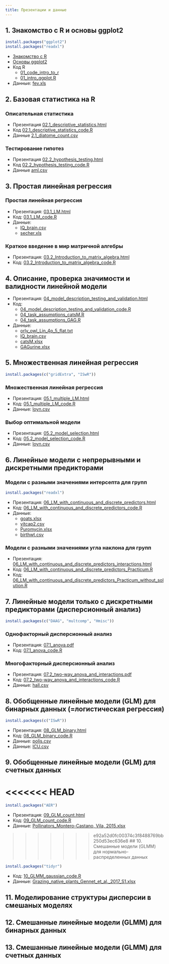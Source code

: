```yaml
---
title: Презентации и данные
---
```


## 1. Знакомство с R и основы ggplot2

```r
install.packages("ggplot2")
install.packages("readxl")
```

- [Знакомство с R](01_intro_to_r.html)
- [Основы ggplot2](01_intro_ggplot.html)
- Код R
    - [01_code_intro_to_r](01_code_intro_to_r.R)
    - [01_intro_ggplot.R](01_intro_ggplot.R)
- Данные: [fev.xls](data/fev.xls)

## 2. Базовая статистика на R

### Описательная статистика

- Презентация [02.1_descriptive_statistics.html](02.1_descriptive_statistics.html)
- Код [02.1_descriptive_statistics_code.R](02.1_descriptive_statistics_code.R)
- Данные [2.1_diatome_count.csv](data/2.1_diatome_count.csv)

### Тестирование гипотез

- Презентация [02.2_hypothesis_testing.html](02.2_hypothesis_testing.html)
- Код [02.2_hypothesis_testing_code.R](02.2_hypothesis_testing_code.R)
- Данные [aml.csv](data/aml.csv)

## 3. Простая линейная регрессия 

### Простая линейная регрессия 

- Презентация: [03.1_LM.html](03.1_LM.html)
- Код: [03.1_LM_code.R](03.1_LM_code.R)
- Данные: 
    + [IQ_brain.csv](data/IQ_brain.csv)
    + [secher.xls](data/secher.xls)

### Краткое введение в мир матричной алгебры

- Презентация: [03.2_Introduction_to_matrix_algebra.html](03.2_Introduction_to_matrix_algebra.html)
- Код: [03.2_Introduction_to_matrix_algebra_code.R](03.2_Introduction_to_matrix_algebra_code.R)

## 4. Описание, проверка значимости и валидности линейной модели

- Презентация: [04_model_description_testing_and_validation.html](04_model_description_testing_and_validation.html)
- Код: 
    + [04_model_description_testing_and_validation_code.R](04_model_description_testing_and_validation_code.R)
    + [04_task_assumptions_catsM.R](04_task_assumptions_catsM.R)
    + [04_task_assumptions_GAG.R](04_task_assumptions_GAG.R)
- Данные:
    + [orly_owl_Lin_4p_5_flat.txt](data/orly_owl_Lin_4p_5_flat.txt)
    + [IQ_brain.csv](data/IQ_brain.csv)
    + [catsM.xlsx](data/catsM.xlsx)
    + [GAGurine.xlsx](data/GAGurine.xlsx)

## 5. Множественная линейная регрессия 

```r
install.packages(c("gridExtra", "ISwR"))
```

### Множественная линейная регрессия

- Презентация: [05.1_multiple_LM.html](05.1_multiple_LM.html)
- Код: [05.1_multiple_LM_code.R](05.1_multiple_LM_code.R)
- Данные: [loyn.csv](data/loyn.csv)

### Выбор оптимальной модели

- Презентация: [05.2_model_selection.html](05.2_model_selection.html)
- Код: [05.2_model_selection_code.R](05.2_model_selection_code.R)
- Данные: [loyn.csv](data/loyn.csv)

## 6. Линейные модели с непрерывными и дискретными предикторами 

### Модели с разными значениями интерсепта для групп

```r
install.packages("readxl")
```

- Презентация: [06_LM_with_continuous_and_discrete_predictors.html](06_LM_with_continuous_and_discrete_predictors.html)
- Код: [06_LM_with_continuous_and_discrete_predictors_code.R](06_LM_with_continuous_and_discrete_predictors_code.R)
- Данные:
    + [goats.xlsx](data/goats.xlsx)
    + [vitcap2.csv](data/vitcap2.csv)
    + [Puromycin.xlsx](data/Puromycin.xlsx)
    + [birthwt.csv](data/birthwt.csv)

### Модели с разными значениями угла наклона для групп

- Презентация: [06_LM_with_continuous_and_discrete_predictors_interactions.html](06_LM_with_continuous_and_discrete_predictors_interactions.html)
- Код: [06_LM_with_continuous_and_discrete_predictors_Practicum.R](06_LM_with_continuous_and_discrete_predictors_Practicum.R)
- Код: [06_LM_with_continuous_and_discrete_predictors_Practicum_without_solution.R](06_LM_with_continuous_and_discrete_predictors_Practicum_without_solution.R)


## 7. Линейные модели только с дискретными предикторами (дисперсионный анализ) 

```r
install.packages(c("DAAG", "multcomp", "Hmisc"))
```

### Однофакторный дисперсионный анализ

- Презентация: [07.1_anova.pdf](07.1_anova.pdf)
- Код: [07.1_anova_code.R](07.1_anova_code.R)

### Многофакторный дисперсионный анализ 

- Презентация: [07.2_two-way_anova_and_interactions.pdf](07.2_two-way_anova_and_interactions.pdf)
- Код: [07.2_two-way_anova_and_interactions_code.R](07.2_two-way_anova_and_interactions_code.R)
- Данные: [hall.csv](data/hall.csv)

## 8. Обобщенные линейные модели (GLM) для бинарных данных (=логистическая регрессия) 

```r
install.packages(c("ISwR"))
```


- Презентация: [08_GLM_binary.html](08_GLM_binary.html)
- Код: [08_GLM_binary_code.R](08_GLM_binary_code.R)
- Данные: [polis.csv](data/polis.csv)
- Данные: [ICU.csv](data/ICU.csv)


## 9. Обобщенные линейные модели (GLM) для счетных данных 

<<<<<<< HEAD
=======
```r
install.packages("AER")
```

- Презентация: [09_GLM_count.html](09_GLM_count.html)
- Код: [09_GLM_count_code.R](09_GLM_count_code.R)
- Данные: [Pollinators_Montero-Castano, Vila, 2015.xlsx](data/Pollinators_Montero-Castano, Vila, 2015.xlsx)


>>>>>>> e92a52d0fc00374c3f8488769bb250d53ec636e8
## 10. Смешанные модели (GLMM) для нормально-распределенных данных

```r
install.packages("tidyr")
```

<!-- - Презентация: [10_GLMM_gaussian.pdf](10_GLMM_gaussian.pdf) -->
- Код: [10_GLMM_gaussian_code.R](10_GLMM_gaussian_code.R)
- Данные: [Grazing_native_plants_Gennet_et_al._2017_S1.xlsx](data/Grazing_native_plants_Gennet_et_al._2017_S1.xlsx)


## 11. Моделирование структуры дисперсии в смешаных моделях

## 12. Смешанные линейные модели (GLMM) для бинарных данных

## 13. Смешанные линейные модели (GLMM) для счетных данных

